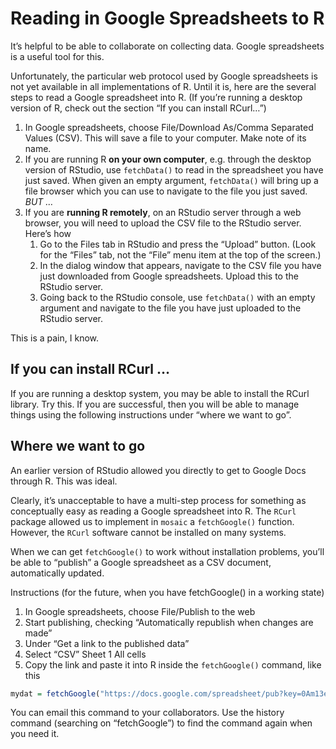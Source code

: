 Reading in Google Spreadsheets to R
========================================================

It's helpful to be able to collaborate on collecting data.  Google spreadsheets is a useful tool for this.

Unfortunately, the particular web protocol used by Google spreadsheets is not yet available in all implementations of R.  Until it is, here are the several steps to read a Google spreadsheet into R.  (If you're running a desktop version of R, check out the section "If you can install RCurl...")

1. In Google spreadsheets, choose File/Download As/Comma Separated Values (CSV).  This will save a file to your computer.  Make note of its name.
2. If you are running R **on your own computer**, e.g. through the desktop version of RStudio, use `fetchData()` to read in the spreadsheet you have just saved.  When given an empty argument, `fetchData()` will bring up a file browser which you can use to navigate to the file you just saved.  *BUT ...*
3. If you are **running R remotely**, on an RStudio server through a web browser, you will need to upload the CSV file to the RStudio server.  Here's how
    1. Go to the Files tab in RStudio and press the "Upload" button. (Look for the "Files" tab, not the "File" menu item at the top of the screen.)
    2. In the dialog window that appears, navigate to the CSV file you have just downloaded from Google spreadsheets.  Upload this to the RStudio server.
    3. Going back to the RStudio console, use `fetchData()` with an empty argument and navigate to the file you have just uploaded to the RStudio server.
    
This is a pain, I know.

If you can install RCurl ...
----------------------------
If you are running a desktop system, you may be able to install the RCurl library.  Try this.  If you are successful, then you will be able to manage things using the following instructions under "where we want to go".

Where we want to go
-------------------

An earlier version of RStudio allowed you directly to get to Google Docs through R.  This was ideal.

Clearly, it's unacceptable to have a multi-step process for something as conceptually easy as reading a Google spreadsheet into R.  The `RCurl` package allowed us to implement in `mosaic` a `fetchGoogle()` function.  However, the `RCurl` software cannot be installed on many systems.  

When we can get `fetchGoogle()` to work without installation problems, you'll be able to "publish" a Google spreadsheet as a CSV document, automatically updated.  

Instructions (for the future, when you have fetchGoogle() in a working state)

1. In Google spreadsheets, choose File/Publish to the web
2. Start publishing, checking "Automatically republish when changes are made"
3. Under "Get a link to the published data"
4. Select "CSV" Sheet 1 All cells
5. Copy the link and paste it into R inside the `fetchGoogle()` command, like this
```r
mydat = fetchGoogle("https://docs.google.com/spreadsheet/pub?key=0Am13enSalO74dEtyWGxpWWFsN3Z0OUlZNG5xYmRVWWc&single=true&gid=0&output=csv")
```

You can email this command to your collaborators.  Use the history command (searching on "fetchGoogle") to find the command again when you need it.